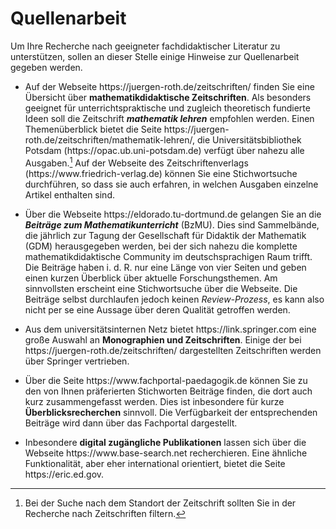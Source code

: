 <!-- # Hausarbeit -->


<!-- ## Hausarbeit -->

<!-- ### Aufgabenstellung -->

<!-- Erstellen Sie eine **ausführliche stoffdidaktische** Analyse zu einem bestimmten Lerngegenstand. Das heißt konkret: -->

<!-- * Beantworten Sie inhaltlich die Fragen der **formalen, semantischen und konkreten Ebene** des Vier-Ebenen-Ansatzes. Es ist jedoch nicht notwendig, die Fragen einzeln »abzuarbeiten« – vielmehr geht es darum, dass Sie in Ihrer Darstellung deutlich machen, all die verschiedenen Punkte beachtet zu haben. Sie können natürlich auch Schwerpunkte legen und müssen nicht alle Fragen in gleicher Qualität bzw. Quantität beantworten.  -->
<!-- * Nutzen Sie für Ihre Analyse **geeignete fachmathematische und fachdidaktische Literatur sowie ggf. auch Schulbücher**. Sie müssen die einzelnen Ebenen nicht zwingend getrennt betrachten, können dies aber, wenn es sich anbietet (z. B. ist es häufig sinnvoll, die konkrete Ebene im Anschluss an die formale und semantische zu betrachten). -->
<!-- * Als Ergebnis der Analyse soll ein möglicher **Lernpfad** stehen, anhand dessen der Lerngegenstand im Unterricht behandelt werden kann. Es ist also insbesondere auch möglich, einen bereits existierenden Lernpfad (z. B. aus einem Schulbuch oder einer fachdidaktischen Literatur) zu nutzen und diesen mittels der stoffdidaktischen Analyse zu begründen (bzw. ggf. Änderungen vorzuschlagen). -->
<!-- * Gehen Sie im Rahmen Ihrer Entwicklung des Lernpfades auf **einen der folgenden Punkte** besonders ein (wenden Sie also die in der Vorlesung vermittelte Theorie auf Ihren Lerngegenstand an): -->
<!--     * Analyse des Lerngegenstands auf der empirischen Ebene -->
<!--     * Psychologische Grundlagen zur Vermittlung des Lerngegenstands -->
<!--     * Nutzung von Arbeitsmitteln -->
<!--     * Gestaltung von Aufgaben -->

<!--   Es ist auch möglich, einen anderen Schwerpunkt zu wählen (z. B. angelehnt an die Inhalte der Einführung in die Mathematikdidaktik). Sprechen Sie diesen aber bitte im Vorfeld mit der prüfenden Person ab. -->

<!-- ### Bewertungskriterien -->

<!-- **Ausreichende Leistung (4,0):** Die Analyse der formalen, semantischen und konkreten Ebene ist erkennbar und fachlich im Wesentlichen korrekt. Es wird geeignete Literatur verwendet. Einer der Schwerpunkte wird aufgegriffen. -->

<!-- **Befriedigende Leistung (3,0):** Zusätzlich: Die Analyse auf der formalen, semantischen und konkreten Ebene wird vollständig durchgeführt. Die Literatur wird korrekt und einheitlich zitiert. Der Schwerpunkt wird ausführlich am gewählten Lerngegenstand dargestellt. -->

<!-- **Gute Leistung (2,0):** Zusätzlich: Die Analyse wird sprachlich überzeugend dargestellt und es wird sinnvoll logisch argumentiert. Inhaltlich werden geeignete Querbezüge hergestellt, z. B. zu anderen Lerngegenständen, fachmathematischen Inhalten bzw. zu weiteren (fach-)didaktischen, pädagogischen oder lernpsychologischen Theorien. -->

<!-- **Sehr gute Leistung (1,0):** Die Arbeit übertrifft bei Weitem die vorherigen Anforderungen, z. B. wird auf mehrere Schwerpunkte eingegangen oder es wird anderweitig eine besonders kreative Leistung sichtbar. -->

<!-- Entsprechende Abstufungen (+/-- 0,3) sind möglich. -->


<!-- ### Formale Hinweise -->

<!-- * Die Hausarbeit soll **6 bis 8 Textseiten** beinhalten (ohne Deckblatt, Inhaltsverzeichnis, Literaturverzeichnis, Anhang, …), wobei natürlich geeignete Abbildungen in den 6 bis 8 Seiten enthalten sein können. -->
<!-- * Es ist angedacht, die Hausarbeit **im Nachgang den anderen Studierenden zur Verfügung zu stellen** -- gern auch im Anschluss an eine freiwillige Überarbeitung nach erhaltenen Rückmeldungen. Für die weitere Verwendung Ihrer Arbeit beachten Sie bitte: -->
<!--     * Nummerieren Sie Ihre Seiten durch, so dass die auf dem Blatt stehende Seitenzahl auch der Seitenzahl der pdf-Datei entspricht. -->
<!--     * Verzichten Sie auf Leerseiten. -->
<!--     * Auf dem Deckblatt der Arbeit sollte Ihr Name, das Thema und Abgabedatum stehen, nicht jedoch Ihre Matrikelnummer, Adresse oder andere persönliche Daten (siehe Beispiel in Abbildung \@ref(fig:BeispielDeckblatt)). -->

<!-- ```{r BeispielDeckblatt, echo=FALSE, fig.cap="Beispielhaftes Deckblatt für Hausarbeit", fig.align='center', out.width='50%'} -->
<!-- knitr::include_graphics("pictures/A-BeispielDeckblatt.png") -->
<!-- ``` -->


<!-- ## Themenauswahl -->


<!-- Die möglichen Lerngegenstände ergeben sich aus den Beschreibungen der inhaltsbezogenen Komptenzen (Leitideen) in den Bildungsstandards für die Sekundarstufen [@SekretariatderStandigenKonferenzderKultusministerderLanderinderBundesrepublikDeutschland2022; @KMK:2012]. Sie könnnen die möglichen Lerngegenstände den Kapiteln \@ref(leitidee-zahl-und-operation) bis \@ref(leitidee-daten-und-zufall) entnehmen.  -->

<!-- Die konkrete Themenwahl erfolgt in der letzten Vorlesungsveranstaltung. Individuelle Themen sind nach Rücksprache möglich. -->


<!-- ## Seminarvortrag -->

<!-- Stellen Sie in einer **ansprechenden Seminarsitzung** einen **Lernpfad zu Ihrem gewählten Lerngegenstand** vor, den Sie später in Ihrer Hausarbeit bearbeiten. -->

<!-- * Planen Sie etwa **30 bis 45 Minuten** ein – je nachdem, wie viele interaktive Elemente Sie mit Ihren Kommiliton/-innen einsetzen. Im Anschluss sollte auf jeden Fall noch Raum für Rückfragen bestehen. Pro Thema stehen insgesamt 60 Minuten zur Verfügung. -->
<!-- * Ihre Seminarsitzung soll **Lust darauf machen**, das jeweilige Thema zu unterrichten. Dabei muss sichtbar werden, dass Sie den **Lernpfad fachlich und fachdidaktisch professionell begründen** können, also auf formaler, semantischer und konkreter Ebene einer stoffdidaktischen Analyse einordnen können. -->
<!-- * Es ist nicht zwingend nötig, eine vollständige und strukturierte stoffdidaktische Analyse zu präsentieren (das machen Sie ja in der Hausarbeit), aber Sie sollten Klarheit über die einzelnen Bestandteile haben, um auch **souverän auf Rückfragen reagieren** zu können. -->
<!-- * Der Seminarvortrag ist eine **Prüfungsnebenleistung**, das heißt, er ist zwar unbenotet, aber muss eine entsprechende Qualität aufweisen, um als *bestanden* zu gelten. Er hat nicht die Aufgabe, Sie final zu prüfen, sondern soll vielmehr zur gemeinsamen Diskussion anzuregen. Mithilfe der Diskussion erhalten Sie auch vielfältige Rückmeldungen, die Sie in Ihre Hausarbeit einarbeiten können.   -->




# Quellenarbeit

Um Ihre Recherche nach geeigneter fachdidaktischer Literatur zu unterstützen, sollen an dieser Stelle einige Hinweise zur Quellenarbeit gegeben werden.

* Auf der Webseite https://juergen-roth.de/zeitschriften/ finden Sie eine Übersicht über **mathematikdidaktische Zeitschriften**. Als besonders geeignet für unterrichtspraktische und zugleich theoretisch fundierte Ideen soll die Zeitschrift ***mathematik lehren*** empfohlen werden. Einen Themenüberblick bietet die Seite https://juergen-roth.de/zeitschriften/mathematik-lehren/, die Universitätsbibliothek Potsdam (https://opac.ub.uni-potsdam.de) verfügt über nahezu alle Ausgaben.^[Bei der Suche nach dem Standort der Zeitschrift sollten Sie in der Recherche nach Zeitschriften filtern.] Auf der Webseite des Zeitschriftenverlags (https://www.friedrich-verlag.de) können Sie eine Stichwortsuche durchführen, so dass sie auch erfahren, in welchen Ausgaben einzelne Artikel enthalten sind.

* Über die Webseite https://eldorado.tu-dortmund.de gelangen Sie an die ***Beiträge zum Mathematikunterricht*** (BzMU). Dies sind Sammelbände, die jährlich zur Tagung der Gesellschaft für Didaktik der Mathematik (GDM) herausgegeben werden, bei der sich nahezu die komplette mathematikdidaktische Community im deutschsprachigen Raum trifft. Die Beiträge haben i. d. R. nur eine Länge von vier Seiten und geben einen kurzen Überblick über aktuelle Forschungsthemen. Am sinnvollsten erscheint eine Stichwortsuche über die Webseite. Die Beiträge selbst durchlaufen jedoch keinen *Review-Prozess*, es kann also nicht per se eine Aussage über deren Qualität getroffen werden.

* Aus dem universitätsinternen Netz bietet https://link.springer.com eine große Auswahl an **Monographien und Zeitschriften**. Einige der bei https://juergen-roth.de/zeitschriften/ dargestellten Zeitschriften werden über Springer vertrieben.

* Über die Seite https://www.fachportal-paedagogik.de können Sie zu den von Ihnen präferierten Stichworten Beiträge finden, die dort auch kurz zusammengefasst werden. Dies ist inbesondere für kurze **Überblicksrecherchen** sinnvoll. Die Verfügbarkeit der entsprechenden Beiträge wird dann über das Fachportal dargestellt.

* Inbesondere **digital zugängliche Publikationen** lassen sich über die Webseite https://www.base-search.net recherchieren. Eine ähnliche Funktionalität, aber eher international orientiert, bietet die Seite https://eric.ed.gov.






